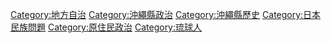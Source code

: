 [[Category:地方自治|Category:地方自治]]
[[Category:沖繩縣政治|Category:沖繩縣政治]]
[[Category:沖繩縣歷史|Category:沖繩縣歷史]]
[[Category:日本民族問題|Category:日本民族問題]]
[[Category:原住民政治|Category:原住民政治]]
[[Category:琉球人|Category:琉球人]]